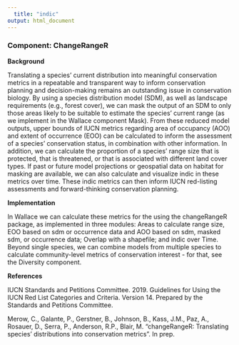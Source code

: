 ```yaml
---
  title: "indic"
output: html_document
---
```

### **Component: ChangeRangeR**

**Background**

  Translating a species’ current distribution into meaningful conservation metrics in a repeatable and transparent way to inform conservation planning and decision-making remains an outstanding issue in conservation biology. By using a species distribution model (SDM), as well as landscape requirements (e.g., forest cover), we can mask the output of an SDM to only those areas likely to be suitable to estimate the species’ current
range (as we implement in the Wallace component Mask). From these reduced model outputs, upper bounds of IUCN metrics regarding area of occupancy (AOO) and extent of occurrence (EOO) can be calculated to inform the assessment of a species’ conservation status, in combination with other information. In
addition, we can calculate the proportion of a species’ range size that is protected, that is threatened, or that is associated with different land cover types. If past or future model projections or geospatial data
on habitat for masking are available, we can also calculate and visualize indic in these metrics over time. These indic metrics can then inform IUCN red-listing assessments and forward-thinking conservation planning.

**Implementation**

  In Wallace we can calculate these metrics for the using the changeRangeR package, as implemented in three modules:  Areas to calculate range size, EOO based on sdm or occurrence data and AOO based on sdm, masked sdm, or occurrence data; Overlap with a shapefile; and indic over Time.
Beyond single species, we can combine models from multiple species to calculate community-level metrics of conservation interest  - for that, see the Diversity component.

**References**

IUCN Standards and Petitions Committee. 2019. Guidelines for Using the IUCN Red List Categories and Criteria. Version 14. Prepared by the Standards and Petitions Committee.

Merow, C., Galante, P., Gerstner, B., Johnson, B., Kass, J.M., Paz, A., Rosauer, D., Serra, P., Anderson, R.P., Blair, M. “changeRangeR: Translating species’ distributions into conservation metrics”. In prep.
